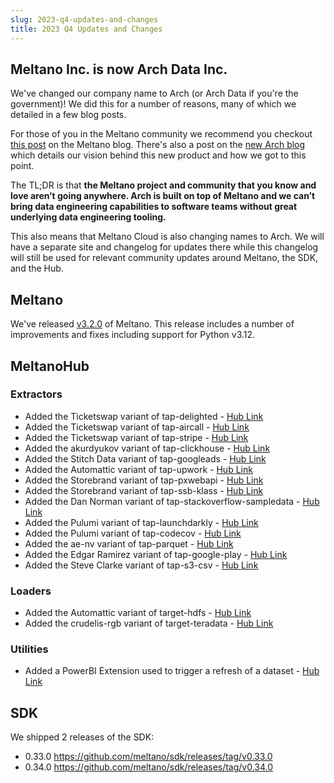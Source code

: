 ```yaml
---
slug: 2023-q4-updates-and-changes
title: 2023 Q4 Updates and Changes
---
```


## Meltano Inc. is now Arch Data Inc.

We've changed our company name to Arch (or Arch Data if you're the government)!
We did this for a number of reasons, many of which we detailed in a few blog posts.

For those of you in the Meltano community we recommend you checkout [this post](https://meltano.com/blog/were-bringing-powerful-data-engineering-capabilities-to-software-teams-with-arch/) on the Meltano blog.
There's also a post on the [new Arch blog](https://www.arch.dev/blog/ai-product-development-is-being-held-back-by-data-engineering/) which details our vision behind this new product and how we got to this point.

The TL;DR is that **the Meltano project and community that you know and love aren’t going anywhere. Arch is built on top of Meltano and we can’t bring data engineering capabilities to software teams without great underlying data engineering tooling.**

This also means that Meltano Cloud is also changing names to Arch. We will have a separate site and changelog for updates there while this changelog will still be used for relevant community updates around Meltano, the SDK, and the Hub.

## Meltano

We've released [v3.2.0](https://github.com/meltano/meltano/releases/tag/v3.2.0) of Meltano.
This release includes a number of improvements and fixes including support for Python v3.12.

## MeltanoHub

### Extractors

- Added the Ticketswap variant of tap-delighted - [Hub Link](https://hub.meltano.com/extractors/tap-delighted--ticketswap/)
- Added the Ticketswap variant of tap-aircall - [Hub Link](https://hub.meltano.com/extractors/tap-aircall/)
- Added the Ticketswap variant of tap-stripe - [Hub Link](https://hub.meltano.com/extractors/tap-stripe--ticketswap/)
- Added the akurdyukov variant of tap-clickhouse - [Hub Link](https://hub.meltano.com/extractors/tap-clickhouse)
- Added the Stitch Data variant of tap-googleads - [Hub Link](https://hub.meltano.com/extractors/tap-googleads--singer-io/)
- Added the Automattic variant of tap-upwork - [Hub Link](https://hub.meltano.com/extractors/tap-upwork)
- Added the Storebrand variant of tap-pxwebapi - [Hub Link](https://hub.meltano.com/extractors/tap-pxwebapi)
- Added the Storebrand variant of tap-ssb-klass - [Hub Link](https://hub.meltano.com/extractors/tap-ssb-klass)
- Added the Dan Norman variant of tap-stackoverflow-sampledata - [Hub Link](https://hub.meltano.com/extractors/tap-stackoverflow-sampledata)
- Added the Pulumi variant of tap-launchdarkly - [Hub Link](https://hub.meltano.com/extractors/tap-launchdarkly)
- Added the Pulumi variant of tap-codecov - [Hub Link](https://hub.meltano.com/extractors/tap-codecov)
- Added the ae-nv variant of tap-parquet - [Hub Link](https://hub.meltano.com/extractors/tap-parquet)
- Added the Edgar Ramirez variant of tap-google-play - [Hub Link](https://hub.meltano.com/extractors/tap-google-play)
- Added the Steve Clarke variant of tap-s3-csv - [Hub Link](https://hub.meltano.com/extractors/tap-s3-csv--s7clarke10/)

### Loaders

- Added the Automattic variant of target-hdfs - [Hub Link](https://hub.meltano.com/loaders/target-hdfs)
- Added the crudelis-rgb variant of target-teradata - [Hub Link](https://hub.meltano.com/loaders/target-teradata)

### Utilities

- Added a PowerBI Extension used to trigger a refresh of a dataset - [Hub Link](https://hub.meltano.com/utilities/powerbi)

## SDK

We shipped 2 releases of the SDK:

- 0.33.0 https://github.com/meltano/sdk/releases/tag/v0.33.0
- 0.34.0 https://github.com/meltano/sdk/releases/tag/v0.34.0
